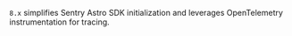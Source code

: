 `8.x` simplifies Sentry Astro SDK initialization and leverages OpenTelemetry instrumentation for tracing.
